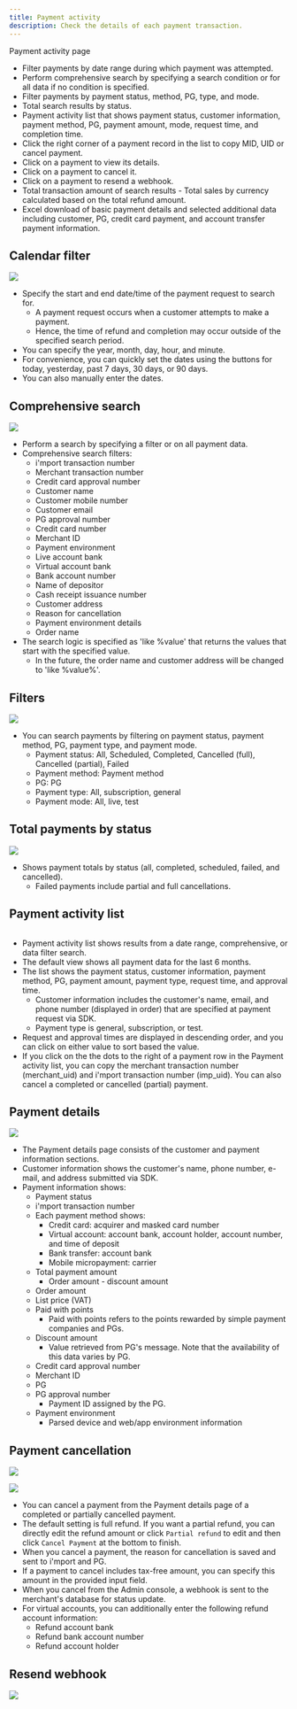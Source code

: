 ```yaml
---
title: Payment activity
description: Check the details of each payment transaction.
---
```





Payment activity page

* Filter payments by date range during which payment was attempted.&#x20;
* Perform comprehensive search by specifying a search condition or for all data if no condition is specified.&#x20;
* Filter payments by payment status, method, PG, type, and mode.
* Total search results by status.
* Payment activity list that shows payment status, customer information, payment method, PG, payment amount, mode, request time, and completion time.
* Click the right corner of a payment record in the list to copy MID, UID or cancel payment.&#x20;
* Click on a payment to view its details.
* Click on a payment to cancel it.
* Click on a payment to resend a webhook.
* Total transaction amount of search results - Total sales by currency calculated based on the total refund amount.&#x20;
* Excel download of basic payment details and selected additional data including customer, PG, credit card payment, and account transfer payment information.

## Calendar filter&#x20;

![](</gitbook-assets/en/Screen Shot 2022-06-20 at 5.23.19 PM.png>)

* Specify the start and end date/time of the payment request to search for.&#x20;
  * A payment request occurs when a customer attempts to make a payment.&#x20;
  * Hence, the time of refund and completion may occur outside of the specified search period.&#x20;
* You can specify the year, month, day, hour, and minute.&#x20;
* For convenience, you can quickly set the dates using the buttons for today, yesterday, past 7 days, 30 days, or 90 days.
* You can also manually enter the dates.

## Comprehensive search

![](</gitbook-assets/en/Screen Shot 2022-06-20 at 5.36.36 PM.png>)



* Perform a search by specifying a filter or on all payment data.
* Comprehensive search filters:
  * i'mport transaction number
  * Merchant transaction number
  * Credit card approval number
  * Customer name
  * Customer mobile number
  * Customer email&#x20;
  * PG approval number
  * Credit card number
  * Merchant ID
  * Payment environment
  * Live account bank
  * Virtual account bank&#x20;
  * Bank account number
  * Name of depositor
  * Cash receipt issuance number
  * Customer address
  * Reason for cancellation
  * Payment environment details
  * Order name
* The search logic is specified as 'like %value' that returns the values that start with the specified value.
  * In the future, the order name and customer address will be changed to 'like %value%'.

## Filters

![](</gitbook-assets/en/Screen Shot 2022-06-20 at 6.27.42 PM.png>)

* You can search payments by filtering on payment status, payment method, PG, payment type, and payment mode.&#x20;
  * Payment status: All, Scheduled, Completed, Cancelled (full), Cancelled (partial), Failed&#x20;
  * Payment method: Payment method&#x20;
  * PG: PG&#x20;
  * Payment type: All, subscription, general&#x20;
  * Payment mode: All, live, test

## Total payments by status

![](</gitbook-assets/en/Screen Shot 2022-06-20 at 6.37.46 PM.png>)

* Shows payment totals by status (all, completed, scheduled, failed, and cancelled).
  * Failed payments include partial and full cancellations.

## Payment activity list

<figure><img src="https://files.gitbook.com/v0/b/gitbook-x-prod.appspot.com/o/spaces%2FhTv8JEzyM5h4cYcL5StH%2Fuploads%2FZGe5GfaJyKteJXRaPrrU%2Fimage.png?alt=media&#x26;token=f08b1c85-c83a-4b5f-9aeb-107c40fb0445" alt=""/><figcaption></figcaption></figure>

* Payment activity list shows results from a date range, comprehensive, or data filter search.
* The default view shows all payment data for the last 6 months.
* The list shows the payment status, customer information, payment method, PG, payment amount, payment type, request time, and approval time.&#x20;
  * Customer information includes the customer's name, email, and phone number (displayed in order) that are specified at payment request via SDK.
  * Payment type is general, subscription, or test.
* Request and approval times are displayed in descending order, and you can click on either value to sort based the value.
* If you click on the the dots to the right of a payment row in the Payment activity list, you can copy the merchant transaction number (merchant\_uid) and i'mport transaction number (imp\_uid). You can also cancel a completed or cancelled (partial) payment.

## Payment details&#x20;

![](</gitbook-assets/en/Screen Shot 2022-06-20 at 7.06.01 PM.png>)

* The Payment details page consists of the customer and payment information sections.&#x20;
* Customer information shows the customer's name, phone number, e-mail, and address submitted via SDK.&#x20;
* Payment information shows:
  * Payment status
  * i'mport transaction number
  * Each payment method shows:
    * Credit card: acquirer and masked card number
    * Virtual account: account bank, account holder, account number, and time of deposit
    * Bank transfer: account bank
    * Mobile micropayment: carrier
  * Total payment amount&#x20;
    * Order amount - discount amount
  * Order amount
  * List price (VAT)&#x20;
  * Paid with points
    * Paid with points refers to the points rewarded by simple payment companies and PGs.&#x20;
  * Discount amount
    * &#x20;Value retrieved from PG's message. Note that the availability of this data varies by PG.
  * Credit card approval number
  * Merchant ID
  * PG
  * PG approval number
    * Payment ID assigned by the PG.
  * Payment environment
    * Parsed device and web/app environment information

## Payment cancellation

![](</gitbook-assets/en/Screen Shot 2022-06-20 at 8.28.25 PM.png>)

![](</gitbook-assets/en/Screen Shot 2022-06-20 at 8.28.37 PM (1).png>)

* You can cancel a payment from the Payment details page of a completed or partially cancelled payment.&#x20;
* The default setting is full refund. If you want a partial refund, you can directly edit the refund amount or click `Partial refund` to edit and then click `Cancel Payment` at the bottom to finish.&#x20;
* When you cancel a payment, the reason for cancellation is saved and sent to i'mport and PG.
* If a payment to cancel includes tax-free amount, you can specify this amount in the provided input field.
* When you cancel from the Admin console, a webhook is sent to the merchant's database for status update.&#x20;
* For virtual accounts, you can additionally enter the following refund account information:&#x20;
  * Refund account bank&#x20;
  * Refund bank account number&#x20;
  * Refund account holder

## Resend webhook

![](</gitbook-assets/en/Screen Shot 2022-06-20 at 8.44.01 PM.png>)

